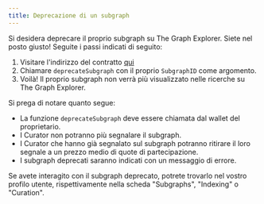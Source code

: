 ```yaml
---
title: Deprecazione di un subgraph
---
```


Si desidera deprecare il proprio subgraph su The Graph Explorer. Siete nel posto giusto! Seguite i passi indicati di seguito:

1. Visitare l'indirizzo del contratto [qui](https://etherscan.io/address/0xadca0dd4729c8ba3acf3e99f3a9f471ef37b6825#writeProxyContract)
2. Chiamare `deprecateSubgraph` con il proprio `SubgraphID` come argomento.
3. Voilà! Il proprio subgraph non verrà più visualizzato nelle ricerche su The Graph Explorer.

Si prega di notare quanto segue:

- La funzione `deprecateSubgraph` deve essere chiamata dal wallet del proprietario.
- I Curator non potranno più segnalare il subgraph.
- I Curator che hanno già segnalato sul subgraph potranno ritirare il loro segnale a un prezzo medio di quote di partecipazione.
- I subgraph deprecati saranno indicati con un messaggio di errore.

Se avete interagito con il subgraph deprecato, potrete trovarlo nel vostro profilo utente, rispettivamente nella scheda "Subgraphs", "Indexing" o "Curation".
